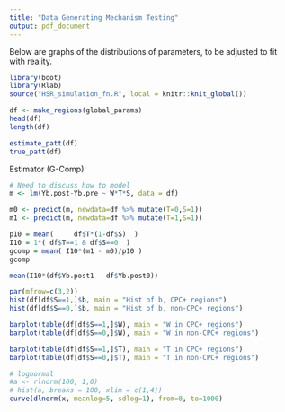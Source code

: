 ```yaml
---
title: "Data Generating Mechanism Testing"
output: pdf_document
---
```


Below are graphs of the distributions of parameters, to be adjusted to fit with reality. 

```r
library(boot)
library(Rlab)
source("HSR_simulation_fn.R", local = knitr::knit_global())
```


```r
df <- make_regions(global_params)
head(df)
length(df)
```

```r
estimate_patt(df)
true_patt(df)
```


Estimator (G-Comp):

```r
# Need to discuss how to model
m <- lm(Yb.post-Yb.pre ~ W*T*S, data = df)

m0 <- predict(m, newdata=df %>% mutate(T=0,S=1))
m1 <- predict(m, newdata=df %>% mutate(T=1,S=1))

p10 = mean(     df$T*(1-df$S)  )
I10 = 1*( df$T==1 & df$S==0  )
gcomp = mean( I10*(m1 - m0)/p10 )
gcomp
```

```r
mean(I10*(df$Yb.post1 - df$Yb.post0))
```


```r
par(mfrow=c(3,2))
hist(df[df$S==1,]$b, main = "Hist of b, CPC+ regions")
hist(df[df$S==0,]$b, main = "Hist of b, non-CPC+ regions")

barplot(table(df[df$S==1,]$W), main = "W in CPC+ regions")
barplot(table(df[df$S==0,]$W), main = "W in non-CPC+ regions")

barplot(table(df[df$S==1,]$T), main = "T in CPC+ regions")
barplot(table(df[df$S==0,]$T), main = "T in non-CPC+ regions")
```



```r
# lognormal
#a <- rlnorm(100, 1,0)
# hist(a, breaks = 100, xlim = c(1,4)) 
curve(dlnorm(x, meanlog=5, sdlog=1), from=0, to=1000)
```


